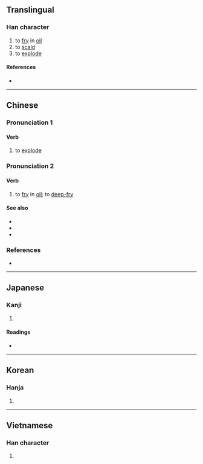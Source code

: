 {{character info/new}}
==Translingual==

===Han character===
{{Han char|rn=86|rad=火|as=05|sn=9|four=98811|canj=FOS|ids=⿰火乍}}

# to [[fry]] in [[oil]]
# to [[scald]]
# to [[explode]]

====References====
* {{Han ref|kx=0669.101|dkj=18979|dj=1078.140|hdz=32196.010|uh=70B8|ud=28856|bh=ACB5|bd=44213}}

----

==Chinese==
{{zh-forms}}

{{attention|nan|please check}}
{{attn|ltc}}{{attn|och|Middle+Old Chinese needs to be distributed}}

===Pronunciation 1===
{{zh-pron
|m=zhà
|c=zaa3
|h=pfs=
|md=
|mn=chà
|w=
|mc=
|oc=
|ma=y
|cat=v
}}

====Verb====
{{zh-verb}}

# to [[explode]]

===Pronunciation 2===
{{theaji|chòaⁿ/chia̍h}}
{{zh-pron
|m=炸
|c=zaa3
|h=pfs=
|md=
|mn=chòaⁿ/chia̍h
|w=
|mc=
|oc=
|cat=v
}}

====Verb====
{{zh-verb}}

# to [[fry]] in [[oil]]; to [[deep-fry]]

====See also====
* {{zh-l|煸}}
* {{zh-l|炒}}
* {{zh-l|煎}}

===References===
* {{thcwd|5191}}

----

==Japanese==

===Kanji===
{{ja-kanji|grade=|rs=火05}}

# {{defn|lang=ja|sort=火05}}

====Readings====
* {{ja-readings|on=[[さく]] (saku), [[さ]] (sa), [[さつ]] (satsu)|kun=[[あげる]] (ageru)}}

----

==Korean==

===Hanja===
{{ko-hanja|hangeul=작|eumhun=|rv=jak|mr=chak|y=cak}}

# {{defn|lang=ko|sort=火05}}

----

==Vietnamese==

===Han character===
{{vi-hantu|[[tạc]]|rs=火05}}

# {{defn|lang=vi|sort=火05}}